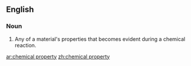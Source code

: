 ==English==
===Noun===
{{wikipedia}}
{{en-noun|sg=[[chemical]] [[property]]|chemical properties}}
# {{chemistry}} Any of a material's properties that becomes evident during a chemical reaction.

[[ar:chemical property]]
[[zh:chemical property]]